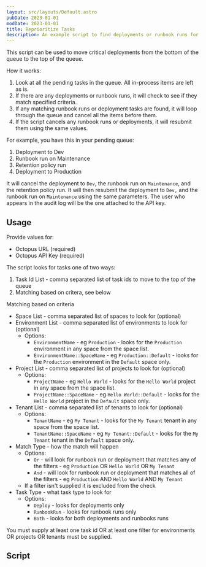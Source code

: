 ```yaml
---
layout: src/layouts/Default.astro
pubDate: 2023-01-01
modDate: 2023-01-01
title: Reprioritize Tasks
description: An example script to find deployments or runbook runs for a specific environment, project, or tenant and move them to the top of the queue.
---
```


This script can be used to move critical deployments from the bottom of the queue to the top of the queue.  

How it works:

1. Look at all the pending tasks in the queue.  All in-process items are left as is.
2. If there are any deployments or runbook runs, it will check to see if they match specified criteria.
3. If any matching runbook runs or deployment tasks are found, it will loop through the queue and cancel all the items before them.
4. If the script cancels any runbook runs or deployments, it will resubmit them using the same values.

For example, you have this in your pending queue:

1. Deployment to Dev
2. Runbook run on Maintenance
3. Retention policy run
4. Deployment to Production

It will cancel the deployment to `Dev`, the runbook run on `Maintenance`, and the retention policy run.  It will then resubmit the deployment to `Dev,` and the runbook run on `Maintenance` using the same parameters. The user who appears in the audit log will be the one attached to the API key.

## Usage

Provide values for:

- Octopus URL (required)
- Octopus API Key (required)

The script looks for tasks one of two ways:

1. Task Id List - comma separated list of task ids to move to the top of the queue
2. Matching based on critera, see below

Matching based on criteria
- Space List - comma separated list of spaces to look for (optional)
- Environment List - comma separated list of environments to look for (optional)
    - Options: 
        - `EnvironmentName` - eg `Production` - looks for the `Production` environment in any space from the space list.
        - `EnvironmentName::SpaceName` - eg `Production::Default` - looks for the `Production` environment in the `Default` space only.
- Project List - comma separated list of projects to look for (optional)
    - Options: 
        - `ProjectName` - eg `Hello World` - looks for the `Hello World` project in any space from the space list.
        - `ProjectName::SpaceName` - eg `Hello World::Default` - looks for the `Hello World` project in the `Default` space only.
- Tenant List - comma separated list of tenants to look for (optional)
    - Options: 
        - `TenantName` - eg `My Tenant` - looks for the `My Tenant` tenant in any space from the space list.
        - `TenantName::SpaceName` - eg `My Tenant::Default` - looks for the `My Tenant` tenant in the `Default` space only.
- Match Type - how the match will happen
    - Options:
        - `Or` - will look for runbook run or deployment that matches any of the filters - eg `Production` OR `Hello World` OR `My Tenant`
        - `And` - will look for runbook run or deployment that matches all of the filters - eg `Production` AND `Hello World` AND `My Tenant`
    - If a filter isn't supplied it is excluded from the check
- Task Type - what task type to look for
    - Options:
        - `Deploy` - looks for deployments only
        - `RunbookRun` - looks for runbook runs only
        - `Both` - looks for both deployments and runbooks runs

You must supply at least one task id OR at least one filter for environments OR projects OR tenants must be supplied.

## Script

<ReprioritizeTasks />